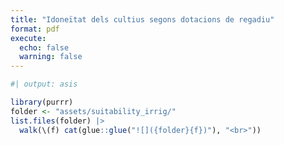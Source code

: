 ```yaml
---
title: "Idoneïtat dels cultius segons dotacions de regadiu"
format: pdf
execute:
  echo: false
  warning: false
---
```


```r
#| output: asis

library(purrr)
folder <- "assets/suitability_irrig/"
list.files(folder) |> 
  walk(\(f) cat(glue::glue("![]({folder}{f})"), "<br>"))

```

